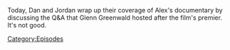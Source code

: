 {{Episode
    | title           = 2 Dan's 2 War
    | caption         = [https://knowledgefight.libsyn.com/709-2-dans-2-war Listen to this episode on Libsyn]
    | episodeNumber   = 709
    | length          = 01:48:05
    | airDate         = July 31, 2022
    | previousEpisode = [[708: The Cuck-Destroyer Destroys The Stage]]
    | nextEpisode     = [[710: Elizabeth Williamson Returns]]
}}

{{Stub}}

Today, Dan and Jordan wrap up their coverage of Alex's documentary by discussing the Q&A that Glenn Greenwald hosted after the film's premier.  It's not good.

[[Category:Episodes]]
